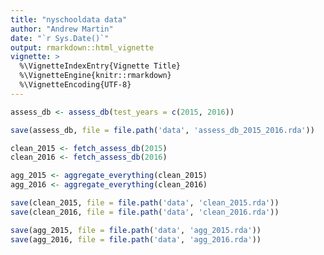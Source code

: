 ```yaml
---
title: "nyschooldata data"
author: "Andrew Martin"
date: "`r Sys.Date()`"
output: rmarkdown::html_vignette
vignette: >
  %\VignetteIndexEntry{Vignette Title}
  %\VignetteEngine{knitr::rmarkdown}
  %\VignetteEncoding{UTF-8}
---
```



```r

assess_db <- assess_db(test_years = c(2015, 2016))

```

```r

save(assess_db, file = file.path('data', 'assess_db_2015_2016.rda'))

```

```r

clean_2015 <- fetch_assess_db(2015)
clean_2016 <- fetch_assess_db(2016)

agg_2015 <- aggregate_everything(clean_2015)
agg_2016 <- aggregate_everything(clean_2016)

```


```r
save(clean_2015, file = file.path('data', 'clean_2015.rda'))
save(clean_2016, file = file.path('data', 'clean_2016.rda'))

```

```r

save(agg_2015, file = file.path('data', 'agg_2015.rda'))
save(agg_2016, file = file.path('data', 'agg_2016.rda'))

```

